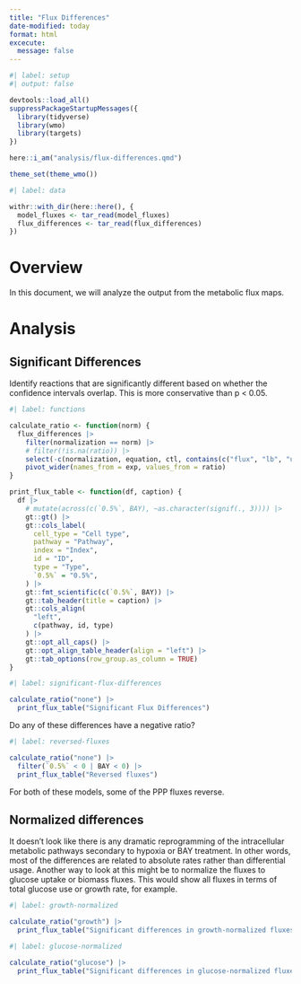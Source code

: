 ```yaml
---
title: "Flux Differences"
date-modified: today
format: html
excecute:
  message: false
---
```


```r
#| label: setup
#| output: false

devtools::load_all()
suppressPackageStartupMessages({
  library(tidyverse)
  library(wmo)
  library(targets)
})

here::i_am("analysis/flux-differences.qmd")

theme_set(theme_wmo())
```

```r
#| label: data

withr::with_dir(here::here(), {
  model_fluxes <- tar_read(model_fluxes)
  flux_differences <- tar_read(flux_differences)
})
```

# Overview

In this document, we will analyze the output from the metabolic flux maps.

# Analysis

## Significant Differences

Identify reactions that are significantly different based on whether the confidence intervals overlap. This is more conservative than p < 0.05. 

```r
#| label: functions

calculate_ratio <- function(norm) {
  flux_differences |> 
    filter(normalization == norm) |> 
    # filter(!is.na(ratio)) |> 
    select(-c(normalization, equation, ctl, contains(c("flux", "lb", "ub")))) |> 
    pivot_wider(names_from = exp, values_from = ratio)
}

print_flux_table <- function(df, caption) {
  df |> 
    # mutate(across(c(`0.5%`, BAY), ~as.character(signif(., 3)))) |> 
    gt::gt() |> 
    gt::cols_label(
      cell_type = "Cell type", 
      pathway = "Pathway", 
      index = "Index", 
      id = "ID", 
      type = "Type", 
      `0.5%` = "0.5%", 
    ) |> 
    gt::fmt_scientific(c(`0.5%`, BAY)) |> 
    gt::tab_header(title = caption) |> 
    gt::cols_align(
      "left", 
      c(pathway, id, type)
    ) |> 
    gt::opt_all_caps() |> 
    gt::opt_align_table_header(align = "left") |> 
    gt::tab_options(row_group.as_column = TRUE)
}
```

```r
#| label: significant-flux-differences

calculate_ratio("none") |> 
  print_flux_table("Significant Flux Differences")
```

Do any of these differences have a negative ratio?

```r
#| label: reversed-fluxes

calculate_ratio("none") |> 
  filter(`0.5%` < 0 | BAY < 0) |> 
  print_flux_table("Reversed fluxes")
```

For both of these models, some of the PPP fluxes reverse. 

## Normalized differences

It doesn't look like there is any dramatic reprogramming of the intracellular metabolic pathways secondary to hypoxia or BAY treatment. In other words, most of the differences are related to absolute rates rather than differential usage. Another way to look at this might be to normalize the fluxes to glucose uptake or biomass fluxes. This would show all fluxes in terms of total glucose use or growth rate, for example.

```r
#| label: growth-normalized

calculate_ratio("growth") |> 
  print_flux_table("Significant differences in growth-normalized fluxes")
```

```r
#| label: glucose-normalized

calculate_ratio("glucose") |> 
  print_flux_table("Significant differences in glucose-normalized fluxes")
```

